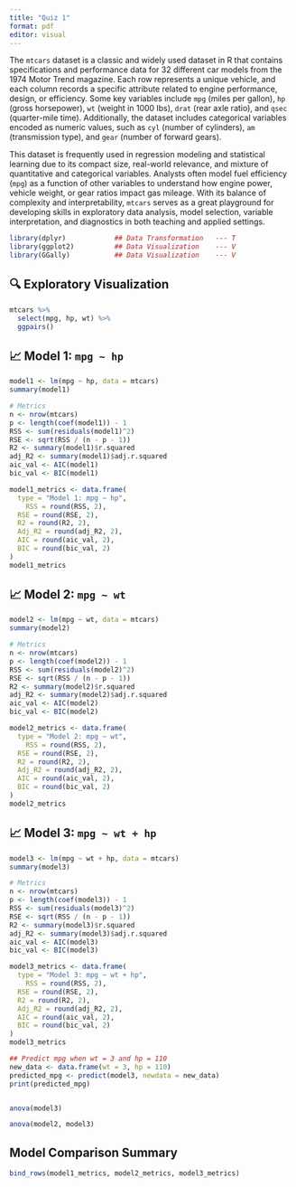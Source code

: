 ```yaml
---
title: "Quiz 1"
format: pdf
editor: visual
---
```


The `mtcars` dataset is a classic and widely used dataset in R that contains specifications and performance data for 32 different car models from the 1974 Motor Trend magazine. Each row represents a unique vehicle, and each column records a specific attribute related to engine performance, design, or efficiency. Some key variables include `mpg` (miles per gallon), `hp` (gross horsepower), `wt` (weight in 1000 lbs), `drat` (rear axle ratio), and `qsec` (quarter-mile time). Additionally, the dataset includes categorical variables encoded as numeric values, such as `cyl` (number of cylinders), `am` (transmission type), and `gear` (number of forward gears).

This dataset is frequently used in regression modeling and statistical learning due to its compact size, real-world relevance, and mixture of quantitative and categorical variables. Analysts often model fuel efficiency (`mpg`) as a function of other variables to understand how engine power, vehicle weight, or gear ratios impact gas mileage. With its balance of complexity and interpretability, `mtcars` serves as a great playground for developing skills in exploratory data analysis, model selection, variable interpretation, and diagnostics in both teaching and applied settings.

```r

library(dplyr)            ## Data Transformation   --- T
library(ggplot2)          ## Data Visualization    --- V
library(GGally)           ## Data Visualization    --- V

```

\newpage

## 🔍 Exploratory Visualization

```r
mtcars %>% 
  select(mpg, hp, wt) %>% 
  ggpairs()
```

\newpage

## 📈 Model 1: `mpg ~ hp`

```r
model1 <- lm(mpg ~ hp, data = mtcars)
summary(model1)
```

```r
 
# Metrics
n <- nrow(mtcars)
p <- length(coef(model1)) - 1
RSS <- sum(residuals(model1)^2)
RSE <- sqrt(RSS / (n - p - 1))
R2 <- summary(model1)$r.squared
adj_R2 <- summary(model1)$adj.r.squared
aic_val <- AIC(model1)
bic_val <- BIC(model1)

model1_metrics <- data.frame(
  type = "Model 1: mpg ~ hp",
    RSS = round(RSS, 2),
  RSE = round(RSE, 2),
  R2 = round(R2, 2),
  Adj_R2 = round(adj_R2, 2),
  AIC = round(aic_val, 2),
  BIC = round(bic_val, 2)
) 
model1_metrics
```

\newpage

## 📈 Model 2: `mpg ~ wt`

```r
model2 <- lm(mpg ~ wt, data = mtcars)
summary(model2)
```

```r
 
# Metrics
n <- nrow(mtcars)
p <- length(coef(model2)) - 1
RSS <- sum(residuals(model2)^2)
RSE <- sqrt(RSS / (n - p - 1))
R2 <- summary(model2)$r.squared
adj_R2 <- summary(model2)$adj.r.squared
aic_val <- AIC(model2)
bic_val <- BIC(model2)

model2_metrics <- data.frame(
  type = "Model 2: mpg ~ wt",
    RSS = round(RSS, 2),
  RSE = round(RSE, 2),
  R2 = round(R2, 2),
  Adj_R2 = round(adj_R2, 2),
  AIC = round(aic_val, 2),
  BIC = round(bic_val, 2)
) 
model2_metrics
```

\newpage

## 📈 Model 3: `mpg ~ wt + hp`

```r
model3 <- lm(mpg ~ wt + hp, data = mtcars)
summary(model3)
```

```r
 
# Metrics
n <- nrow(mtcars)
p <- length(coef(model3)) - 1
RSS <- sum(residuals(model3)^2)
RSE <- sqrt(RSS / (n - p - 1))
R2 <- summary(model3)$r.squared
adj_R2 <- summary(model3)$adj.r.squared
aic_val <- AIC(model3)
bic_val <- BIC(model3)

model3_metrics <- data.frame(
  type = "Model 3: mpg ~ wt + hp",
    RSS = round(RSS, 2),
  RSE = round(RSE, 2),
  R2 = round(R2, 2),
  Adj_R2 = round(adj_R2, 2),
  AIC = round(aic_val, 2),
  BIC = round(bic_val, 2)
) 
model3_metrics
```


```r
## Predict mpg when wt = 3 and hp = 110
new_data <- data.frame(wt = 3, hp = 110)
predicted_mpg <- predict(model3, newdata = new_data)
print(predicted_mpg)
```

```r
```



```r
anova(model3)
```

```r
anova(model2, model3)
```

\newpage

## Model Comparison Summary

```r
bind_rows(model1_metrics, model2_metrics, model3_metrics) 
```
